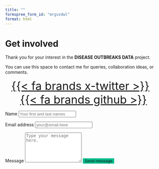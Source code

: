 ---
title: ""
formspree_form_id: "mrgvzdwl"
format: html
---

::: {.grid}

::: {.g-col-5 #note}

# Get involved

Thank you for your interest in the **DISEASE OUTBREAKS DATA** project. <br>

You can use this space to contact me for queries, collaboration ideas, or comments.

<div style="text-align: center; margin-top: 10px;">
<a href="https://x.com/OutbreaksData" target="_blank" style="font-size: 36px; margin-right: 20px;">{{< fa brands x-twitter >}}</a>
<a href="https://github.com/jatorresmunguia/disease_outbreak_news" target="_blank" style="font-size: 36px">{{< fa brands github >}}</a>
</div>

:::

::: {.g-col-1}
:::

::: {.g-col-6 #form}
<form action="https://formspree.io/f/mrgvzdwl" method="POST" accept-charset="utf-8">

<label for="full-name">Name</label>
<input type="text" name="name" id="full-name" class="form-control" placeholder="Your first and last names" required>

<label for="email-address">Email address</label>
<input type="email" name="_replyto" id="email-address" class="form-control" placeholder="your@email.here" required>

<label for="message">Message</label>
  <textarea rows="6" name="message" id="message" class="form-control" placeholder="Type your message here." required></textarea>

<button type="submit" class="btn btn-primary mt-4" style="background-color: #00bc8c; color: var(--bs-body-bg);outline: none; border: none;">Send message</button>
</form>
:::

:::
